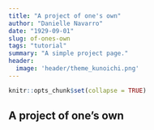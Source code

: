```yaml
---
title: "A project of one's own"
author: "Danielle Navarro"
date: "1929-09-01"
slug: of-ones-own
tags: "tutorial"
summary: "A simple project page."
header:
  image: 'header/theme_kunoichi.png'
---
```


```r
knitr::opts_chunk$set(collapse = TRUE)
```


## A project of one's own

